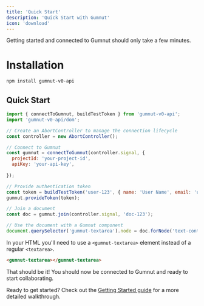 ```yaml
---
title: 'Quick Start'
description: 'Quick Start with Gumnut'
icon: 'download'
---
```


Getting started and connected to Gumnut should only take a few minutes.

# Installation

```bash
npm install gumnut-v0-api
```

## Quick Start

```javascript
import { connectToGumnut, buildTestToken } from 'gumnut-v0-api';
import 'gumnut-v0-api/dom';

// Create an AbortController to manage the connection lifecycle
const controller = new AbortController();

// Connect to Gumnut
const gumnut = connectToGumnut(controller.signal, {
  projectId: 'your-project-id',
  apiKey: 'your-api-key',
  
});

// Provide authentication token
const token = buildTestToken('user-123', { name: 'User Name', email: 'user@example.com' });
gumnut.provideToken(token);

// Join a document
const doc = gumnut.join(controller.signal, 'doc-123');

// Use the document with a Gumnut component
document.querySelector('gumnut-textarea').node = doc.forNode('text-content');
```
In your HTML you'll need to use a `<gumnut-textarea>` element instead of a regular `<textarea>`.

```html
<gumnut-textarea></gumnut-textarea>
```

That should be it! You should now be connected to Gumnut and ready to start collaborating.

Ready to get started? Check out the [Getting Started guide](/guides/getting-started) for a more detailed walkthrough.
